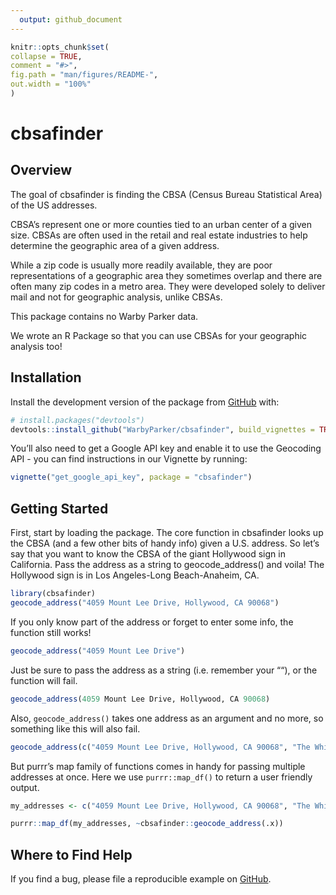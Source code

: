 ```yaml
---
  output: github_document
---
```

  
  <!-- README.md is generated from README.Rmd. Please edit that file -->
  
  ```r
knitr::opts_chunk$set(
  collapse = TRUE,
  comment = "#>",
  fig.path = "man/figures/README-",
  out.width = "100%"
)
```

# cbsafinder

## Overview

The goal of cbsafinder is finding the CBSA (Census Bureau Statistical Area) of the US addresses. 

CBSA's represent one or more counties tied to an urban center of a given size. CBSAs are often used in the retail and real estate industries to help determine the geographic area of a given address.

While a zip code is usually more readily available, they are poor representations of a geographic area they sometimes overlap and there are often many zip codes in a metro area. They were developed solely to deliver mail and not for geographic analysis, unlike CBSAs.  

This package contains no Warby Parker data.  

We wrote an R Package so that you can use CBSAs for your geographic analysis too!


## Installation

Install the development version of the package from [GitHub](https://github.com/) with:

```r
# install.packages("devtools")
devtools::install_github("WarbyParker/cbsafinder", build_vignettes = TRUE)
```

You'll also need to get a Google API key and enable it to use the Geocoding API - you can find instructions in our Vignette by running: 
  
```r
vignette("get_google_api_key", package = "cbsafinder")
```

## Getting Started

First, start by loading the package. The core function in cbsafinder looks up the CBSA (and a few other bits of handy info) given a U.S. address. So let's say that you want to know the CBSA of the giant Hollywood sign in California. Pass the address as a string to geocode_address() and voila! The Hollywood sign is in Los Angeles-Long Beach-Anaheim, CA.  

```r
library(cbsafinder)
geocode_address("4059 Mount Lee Drive, Hollywood, CA 90068")
```

If you only know part of the address or forget to enter some info, the function still works! 

```r
geocode_address("4059 Mount Lee Drive")
```

Just be sure to pass the address as a string (i.e. remember your ""), or the function will fail.  

```r
geocode_address(4059 Mount Lee Drive, Hollywood, CA 90068)
```

Also, ``geocode_address()`` takes one address as an argument and no more, so something like this will also fail.  

```r
geocode_address(c("4059 Mount Lee Drive, Hollywood, CA 90068", "The White House, 1600 Pennsylvania Avenue NW, Washington, DC 20500"))
```

But purrr's map family of functions comes in handy for passing multiple addresses at once. Here we use ``purrr::map_df()`` to return a user friendly output. 

```r
my_addresses <- c("4059 Mount Lee Drive, Hollywood, CA 90068", "The White House, 1600 Pennsylvania Avenue NW, Washington, DC 20500")

purrr::map_df(my_addresses, ~cbsafinder::geocode_address(.x))
```


## Where to Find Help

If you find a bug, please file a reproducible example on [GitHub](https://github.com/WarbyParker/cbsafinder/issues).
